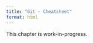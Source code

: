 ```yaml
---
title: "Git - Cheatsheet"
format: html
---
```


::: {.callout-note"}

This chapter is work-in-progress.

:::